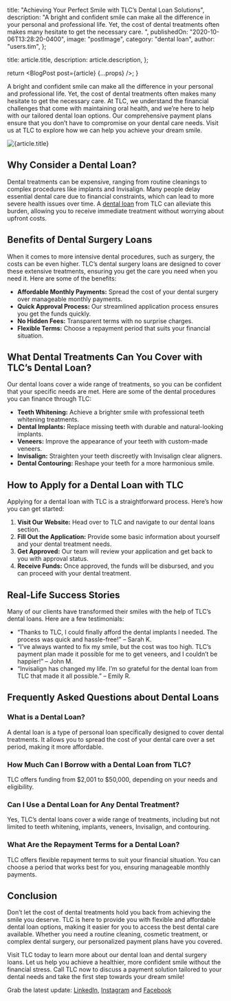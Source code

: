 
  title: "Achieving Your Perfect Smile with TLC’s Dental Loan Solutions",
  description:
    "A bright and confident smile can make all the difference in your personal and professional life. Yet, the cost of dental treatments often makes many hesitate to get the necessary care. ",
  publishedOn: "2020-10-06T13:28:20-0400",
  image: "postImage",
  category: "dental loan",
  author: "users.tim",
};

  title: article.title,
  description: article.description,
};

  return <BlogPost post={article} {...props} />;
}

A bright and confident smile can make all the difference in your personal and professional life. Yet, the cost of
dental treatments often makes many hesitate to get the necessary care. At TLC, we understand the financial
challenges that come with maintaining oral health, and we’re here to help with our tailored dental loan options.
Our comprehensive payment plans ensure that you don’t have to compromise on your dental care needs. Visit us at
TLC to explore how we can help you achieve your dream smile.

<Image src={postImage} alt={article.title} />

## Why Consider a Dental Loan?

Dental treatments can be expensive, ranging from routine cleanings to complex procedures like implants and Invisalign.
Many people delay essential dental care due to financial constraints, which can lead to more severe health issues over time.
A [dental loan](https://tlc.com.au/tlc-dental-surgery-loan) from TLC can alleviate this burden, allowing you to receive immediate treatment without worrying about upfront costs.

## Benefits of Dental Surgery Loans

When it comes to more intensive dental procedures, such as surgery, the costs can be even higher. TLC’s dental surgery loans are designed to cover these extensive treatments, ensuring you get the care you need when you need it. Here are some of the benefits:

- **Affordable Monthly Payments:** Spread the cost of your dental surgery over manageable monthly payments.
- **Quick Approval Process:** Our streamlined application process ensures you get the funds quickly.
- **No Hidden Fees:** Transparent terms with no surprise charges.
- **Flexible Terms:** Choose a repayment period that suits your financial situation.

## What Dental Treatments Can You Cover with TLC’s Dental Loan?

Our dental loans cover a wide range of treatments, so you can be confident that your specific needs are met. Here are some of the dental procedures you can finance through TLC:

- **Teeth Whitening:** Achieve a brighter smile with professional teeth whitening treatments.
- **Dental Implants:** Replace missing teeth with durable and natural-looking implants.
- **Veneers:** Improve the appearance of your teeth with custom-made veneers.
- **Invisalign:** Straighten your teeth discreetly with Invisalign clear aligners.
- **Dental Contouring:** Reshape your teeth for a more harmonious smile.

## How to Apply for a Dental Loan with TLC

Applying for a dental loan with TLC is a straightforward process. Here’s how you can get started:

1. **Visit Our Website:** Head over to TLC and navigate to our dental loans section.
2. **Fill Out the Application:** Provide some basic information about yourself and your dental treatment needs.
3. **Get Approved:** Our team will review your application and get back to you with approval status.
4. **Receive Funds:** Once approved, the funds will be disbursed, and you can proceed with your dental treatment.

## Real-Life Success Stories

Many of our clients have transformed their smiles with the help of TLC’s dental loans. Here are a few testimonials:

- “Thanks to TLC, I could finally afford the dental implants I needed. The process was quick and hassle-free!” – Sarah K.
- “I’ve always wanted to fix my smile, but the cost was too high. TLC’s payment plan made it possible for me to get veneers, and I couldn’t be happier!” – John M.
- “Invisalign has changed my life. I’m so grateful for the dental loan from TLC that made it all possible.” – Emily R.

## Frequently Asked Questions about Dental Loans

### What is a Dental Loan?

A dental loan is a type of personal loan specifically designed to cover dental treatments. It allows you to spread the cost of your dental care over a set period, making it more affordable.

### How Much Can I Borrow with a Dental Loan from TLC?

TLC offers funding from $2,001 to $50,000, depending on your needs and eligibility.

### Can I Use a Dental Loan for Any Dental Treatment?

Yes, TLC’s dental loans cover a wide range of treatments, including but not limited to teeth whitening, implants, veneers, Invisalign, and contouring.

### What Are the Repayment Terms for a Dental Loan?

TLC offers flexible repayment terms to suit your financial situation. You can choose a period that works best for you, ensuring manageable monthly payments.

## Conclusion

Don’t let the cost of dental treatments hold you back from achieving the smile you deserve. TLC is here to provide you with flexible and affordable dental loan options, making it easier for you to access the best dental care available. Whether you need a routine cleaning, cosmetic treatment, or complex dental surgery, our personalized payment plans have you covered.

Visit TLC today to learn more about our dental loan and dental surgery loans. Let us help you achieve a healthier, more confident smile without the financial stress. Call TLC now to discuss a payment solution tailored to your dental needs and take the first step towards your dream smile!

Grab the latest update: [LinkedIn](https://au.linkedin.com/company/tlc-total-lifestyle-credit), [Instagram](https://www.instagram.com/tlc.social) and [Facebook](https://www.facebook.com/totallifestylecredit)
